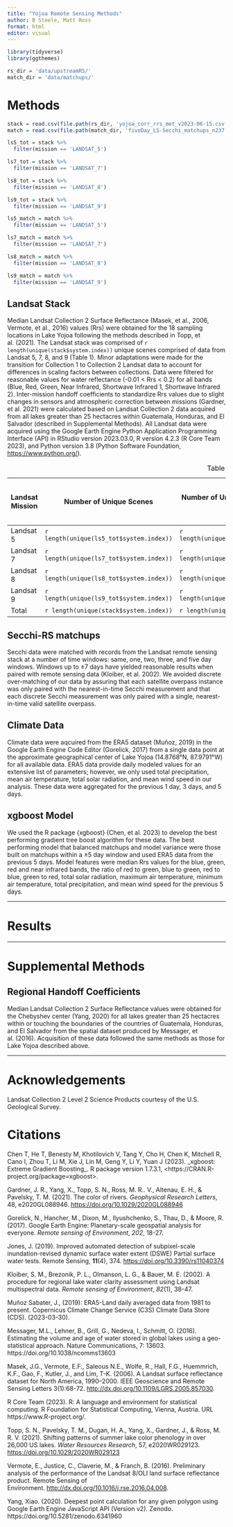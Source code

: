 ```yaml
---
title: "Yojoa Remote Sensing Methods"
author: B Steele, Matt Ross
format: html
editor: visual
---
```


```r
library(tidyverse)
library(ggthemes)

rs_dir = 'data/upstreamRS/'
match_dir = 'data/matchups/'
```

# Methods

```r
stack = read.csv(file.path(rs_dir, 'yojoa_corr_rrs_met_v2023-06-15.csv'))
match = read.csv(file.path(match_dir, 'fiveDay_LS-Secchi_matchups_n237.csv'))

ls5_tot = stack %>% 
  filter(mission == 'LANDSAT_5') 

ls7_tot = stack %>% 
  filter(mission == 'LANDSAT_7') 

ls8_tot = stack %>% 
  filter(mission == 'LANDSAT_8') 

ls9_tot = stack %>% 
  filter(mission == 'LANDSAT_9') 

ls5_match = match %>% 
  filter(mission == 'LANDSAT_5')

ls7_match = match %>% 
  filter(mission == 'LANDSAT_7') 

ls8_match = match %>% 
  filter(mission == 'LANDSAT_8') 

ls9_match = match %>% 
  filter(mission == 'LANDSAT_9') 

```

## Landsat Stack

Median Landsat Collection 2 Surface Reflectance (Masek, et al., 2006, Vermote, et al., 2016) values (Rrs) were obtained for the 18 sampling locations in Lake Yojoa following the methods described in Topp, et al. (2021). The Landsat stack was comprised of `r length(unique(stack$system.index))` unique scenes comprised of data from Landsat 5, 7, 8, and 9 (Table 1). Minor adaptations were made for the transition for Collection 1 to Collection 2 Landsat data to account for differences in scaling factors between collections. Data were filtered for reasonable values for water reflectance (-0.01 \< Rrs \< 0.2) for all bands (Blue, Red, Green, Near Infrared, Shortwave Infrared 1, Shortwave Infrared 2). Inter-mission handoff coefficients to standardize Rrs values due to slight changes in sensors and atmospheric correction between missions (Gardner, et al. 2021) were calculated based on Landsat Collection 2 data acquired from all lakes greater than 25 hectacres within Guatemala, Honduras, and El Salvador (described in Supplemental Methods). All Landsat data were acquired using the Google Earth Engine Python Application Programming Interface (API) in RStudio version 2023.03.0, R version 4.2.3 (R Core Team 2023), and Python version 3.8 (Python Software Foundation, <https://www.python.org/>).

| Landsat Mission | Number of Unique Scenes                  | Number of Unique Scenes with ±5 day matchups | Total number of Available Landsat-Location overpasses | Total number of Landsat-*in situ* Secchi matches |
|---------------|---------------|---------------|---------------|---------------|
| Landsat 5       | `r length(unique(ls5_tot$system.index))` | `r length(unique(ls5_match$system.index))`   | `r nrow(ls5_tot)`                                     | `r nrow(ls5_match)`                              |
| Landsat 7       | `r length(unique(ls7_tot$system.index))` | `r length(unique(ls7_match$system.index))`   | `r nrow(ls7_tot)`                                     | `r nrow(ls7_match)`                              |
| Landsat 8       | `r length(unique(ls8_tot$system.index))` | `r length(unique(ls8_match$system.index))`   | `r nrow(ls8_tot)`                                     | `r nrow(ls8_match)`                              |
| Landsat 9       | `r length(unique(ls9_tot$system.index))` | `r length(unique(ls9_match$system.index))`   | `r nrow(ls9_tot)`                                     | `r nrow(ls9_match)`                              |
| Total           | `r length(unique(stack$system.index))`   | `r length(unique(match$syste.index))`        | `r nrow(stack)`                                       | `r nrow(match)`                                  |

: Table 1

## Secchi-RS matchups

Secchi data were matched with records from the Landsat remote sensing stack at a number of time windows: same, one, two, three, and five day windows. Windows up to ±7 days have yielded reasonable results when paired with remote sensing data (Kloiber, et al. 2002). We avoided discrete over-matching of our data by assuring that each satellite overpass instance was only paired with the nearest-in-time Secchi measurement and that each discrete Secchi measurement was only paired with a single, nearest-in-time valid satellite overpass.

## Climate Data

Climate data were aqcuired from the ERA5 dataset (Muñoz, 2019) in the Google Earth Engine Code Editor (Gorelick, 2017) from a single data point at the approximate geographical center of Lake Yojoa (14.8768°N, 87.9791°W) for all available data. ERA5 data provide daily modeled values for an extensive list of parameters; however, we only used total precipitation, mean air temperature, total solar radiation, and mean wind speed in our analysis. These data were aggregated for the previous 1 day, 3 days, and 5 days.

## xgboost Model

We used the R package {xgboost} (Chen, et al. 2023) to develop the best performing gradient tree boost algorithm for these data. The best performing model that balanced matchups and model variance were those built on matchups within a ±5 day window and used ERA5 data from the previous 5 days. Model features were median Rrs values for the blue, green, red and near infrared bands, the ratio of red to green, blue to green, red to blue, green to red, total solar radiation, maximum air temperature, minimum air temperature, total precipitation, and mean wind speed for the previous 5 days.

------------------------------------------------------------------------

# Results

------------------------------------------------------------------------

# Supplemental Methods

## Regional Handoff Coefficients

Median Landsat Collection 2 Surface Reflectance values were obtained for the Chebyshev center (Yang, 2020) for all lakes greater than 25 hectacres within or touching the boundaries of the countries of Guatemala, Honduras, and El Salvador from the spatial dataset produced by Messager, et al. (2016). Acquisition of these data followed the same methods as those for Lake Yojoa described above.

------------------------------------------------------------------------

# Acknowledgements

Landsat Collection 2 Level 2 Science Products courtesy of the U.S. Geological Survey.

# Citations

Chen T, He T, Benesty M, Khotilovich V, Tang Y, Cho H, Chen K, Mitchell R, Cano I, Zhou T, Li M, Xie J, Lin M, Geng Y, Li Y, Yuan J (2023). \_xgboost: Extreme Gradient Boosting\_. R package version 1.7.3.1, \<https://CRAN.R-project.org/package=xgboost\>.

Gardner, J. R., Yang, X., Topp, S. N., Ross, M. R.. V., Altenau, E. H., & Pavelsky, T. M. (2021). The color of rivers. *Geophysical Research Letters*, 48, e2020GL088946. <https://doi.org/10.1029/2020GL088946>

Gorelick, N., Hancher, M., Dixon, M., Ilyushchenko, S., Thau, D., & Moore, R. (2017). Google Earth Engine: Planetary-scale geospatial analysis for everyone. *Remote sensing of Environment*, *202*, 18-27.

Jones, J. (2019). Improved automated detection of subpixel-scale inundation-revised dynamic surface water extent (DSWE) Partial surface water tests. Remote Sensing, **11**(4), 374. <https://doi.org/10.3390/rs11040374>

Kloiber, S. M., Brezonik, P. L., Olmanson, L. G., & Bauer, M. E. (2002). A procedure for regional lake water clarity assessment using Landsat multispectral data. *Remote sensing of Environment*, *82*(1), 38-47.

Muñoz Sabater, J., (2019): ERA5-Land daily averaged data from 1981 to present. Copernicus Climate Change Service (C3S) Climate Data Store (CDS). (2023-03-30).

Messager, M.L., Lehner, B., Grill, G., Nedeva, I., Schmitt, O. (2016). Estimating the volume and age of water stored in global lakes using a geo-statistical approach. Nature Communications, 7: 13603. https://doi.org/10.1038/ncomms13603

Masek, J.G., Vermote, E.F., Saleous N.E., Wolfe, R., Hall, F.G., Huemmrich, K.F., Gao, F., Kutler, J., and Lim, T-K. (2006). A Landsat surface reflectance dataset for North America, 1990--2000. IEEE Geoscience and Remote Sensing Letters 3(1):68-72. <http://dx.doi.org/10.1109/LGRS.2005.857030>.

R Core Team (2023). R: A language and environment for statistical computing. R Foundation for Statistical Computing, Vienna, Austria. URL https://www.R-project.org/.

Topp, S. N., Pavelsky, T. M., Dugan, H. A., Yang, X., Gardner, J., & Ross, M. R. V. (2021). Shifting patterns of summer lake color phenology in over 26,000 US lakes. *Water Resources Research*, 57, e2020WR029123. <https://doi.org/10.1029/2020WR029123>

Vermote, E., Justice, C., Claverie, M., & Franch, B. (2016). Preliminary analysis of the performance of the Landsat 8/OLI land surface reflectance product. Remote Sensing of Environment. <http://dx.doi.org/10.1016/j.rse.2016.04.008>.

Yang, Xiao. (2020). Deepest point calculation for any given polygon using Google Earth Engine JavaScript API (Version v2). Zenodo. https://doi.org/10.5281/zenodo.6341960
